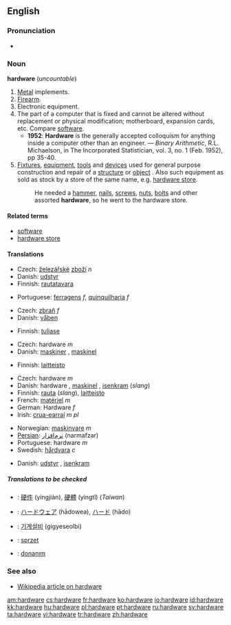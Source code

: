 ==English==

===Pronunciation===
*{{audio|en-us-hardware.ogg|Audio (US)}}

===Noun===
'''hardware''' (''uncountable'')

# [[Metal]] implements.
# [[Firearm]].
# Electronic equipment.
# The part of a computer that is fixed and cannot be altered without replacement or physical modification; motherboard, expansion cards, etc.  Compare [[software]].
#* '''1952''': '''Hardware''' is the generally accepted colloquism for anything inside a computer other than an engineer. &mdash; ''Binary Arithmetic'', R.L. Michaelson, in The Incorporated Statistician, vol. 3, no. 1 (Feb. 1952), pp 35-40.
# [[fixture|Fixtures]], [[equipment]], [[tool|tools]] and [[device|devices]] used for general purpose construction and repair of a [[structure]] or [[object]] .  Also such equipment as sold as stock by a store of the same name, e.g. [[hardware store]].
#:He needed a [[hammer]], [[nail]]s, [[screw]]s, [[nut]]s, [[bolt]]s and other assorted '''hardware''', so he went to the hardware store.

====Related terms====
*[[software]]
*[[hardware store]]

====Translations====
{{trans-top|Metal implements}}
*Czech: [[železářství|železářské]] [[zboží]] ''n''
*Danish: [[udstyr]] {{n}}
*Finnish: [[rautatavara]]
{{trans-mid}}
*Portuguese: [[ferragens]] ''f'', [[quinquilharia]] ''f''
{{trans-bottom}}

{{trans-top|Firearm}}
*Czech: [[zbraň]] ''f''
*Danish: [[våben]] {{n}}
{{trans-mid}}
*Finnish: [[tuliase]]
{{trans-bottom}}

{{trans-top|Electronic equipment}}
*Czech: hardware ''m''
*Danish: [[maskine]]r {{p}}, [[maskinel]] {{n}}
{{trans-mid}}
*Finnish: [[laitteisto]]
{{trans-bottom}}

{{trans-top|The part of a computer that is fixed and cannot be altered without replacement or physical modification}}
*Czech: hardware ''m''
*Danish: hardware {{c}}, [[maskinel]] {{n}}, [[isenkram]] (''slang'')
*Finnish: [[rauta]] (''slang''), [[laitteisto]]
*French: [[matériel]] ''m''
*German: Hardware ''f''
*Irish: [[crua-earraí]] ''m'' ''pl''
{{trans-mid}}
*Norwegian: [[maskinvare]] ''m''
*[[Persian]]: [[نرم‌افزار]] (narmafzar)
*Portuguese: hardware ''m''
*Swedish: [[hårdvara]] ''c''
{{trans-bottom}}

{{trans-top|Fixtures, equipment, tools and devices used for general purpose construction and repair of a structure or object}}
*Danish: [[udstyr]] {{n}}, [[isenkram]] {{n}}
{{trans-mid}}
{{trans-bottom}}

=====Translations to be checked=====
{{checktrans}}
{{top}}
*{{ttbc|Chinese}}: [[硬件]] (yìngjiàn), [[硬體]] (yìngtǐ) (''Taiwan'')
*{{ttbc|Japanese}}: [[ハードウェア]] (hādowea), [[ハード]] (hādo)
{{mid}}
*{{ttbc|Korean}}: [[기계설비]] (gigyeseolbi)
*{{ttbc|Polish}}: [[sprzet]]
*{{ttbc|Turkish}}: [[donanım]]
{{bottom}}

===See also===
*[[w:Hardware|Wikipedia article on hardware]]

[[am:hardware]]
[[cs:hardware]]
[[fr:hardware]]
[[ko:hardware]]
[[io:hardware]]
[[id:hardware]]
[[kk:hardware]]
[[hu:hardware]]
[[pl:hardware]]
[[pt:hardware]]
[[ru:hardware]]
[[sv:hardware]]
[[ta:hardware]]
[[vi:hardware]]
[[tr:hardware]]
[[zh:hardware]]